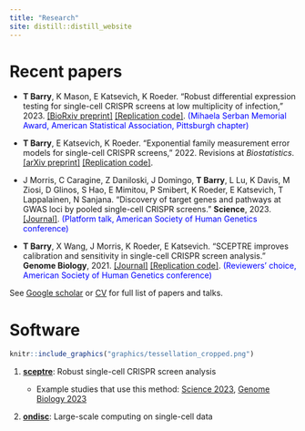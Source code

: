 ```yaml
---
title: "Research"
site: distill::distill_website
---
```


# Recent papers

-   **T Barry**, K Mason, E Katsevich, K Roeder. "Robust differential expression testing for single-cell CRISPR screens at low multiplicity of infection," 2023. [[BioRxiv preprint]](https://www.biorxiv.org/content/10.1101/2023.05.15.540875v1) [[Replication code]](https://github.com/Katsevich-Lab/sceptre2-manuscript). [(Mihaela Serban Memorial Award, American Statistical Association, Pittsburgh chapter)]{style="color:blue"}

-   **T Barry**, E Katsevich, K Roeder. "Exponential family measurement error models for single-cell CRISPR screens," 2022. Revisions at *Biostatistics*. [[arXiv preprint]](https://arxiv.org/abs/2201.01879) [[Replication code]](https://github.com/timothy-barry/glmeiv-manuscript).

-   J Morris, C Caragine, Z Daniloski, J Domingo, **T Barry**, L Lu, K Davis, M Ziosi, D Glinos, S Hao, E Mimitou, P Smibert, K Roeder, E Katsevich, T Lappalainen, N Sanjana. "Discovery of target genes and pathways at GWAS loci by pooled single-cell CRISPR screens." **Science**, 2023. [[Journal]](https://www.science.org/doi/10.1126/science.adh7699). [(Platform talk, American Society of Human Genetics conference)]{style="color:blue"}

-   **T Barry**, X Wang, J Morris, K Roeder, E Katsevich. "SCEPTRE improves calibration and sensitivity in single-cell CRISPR screen analysis." **Genome Biology**, 2021. [[Journal]](https://genomebiology.biomedcentral.com/articles/10.1186/s13059-021-02545-2) [[Replication code]](https://github.com/Katsevich-Lab/sceptre-manuscript). [(Reviewers' choice, American Society of Human Genetics conference)]{style="color:blue"}

See [Google scholar](https://scholar.google.com/citations?user=Jrjax-AAAAAJ&hl=en) or [CV](ResumeCv/timsResume.pdf) for full list of papers and talks.

# Software

```r
knitr::include_graphics("graphics/tessellation_cropped.png")
```

1.  [**sceptre**](https://katsevich-lab.github.io/sceptre/): Robust single-cell CRISPR screen analysis

    -   Example studies that use this method: [Science 2023](https://www.science.org/doi/10.1126/science.adh7699), [Genome Biology 2023](https://genomebiology.biomedcentral.com/articles/10.1186/s13059-023-02898-w)

2.  [**ondisc**](https://timothy-barry.github.io/ondisc/): Large-scale computing on single-cell data

    <!-- Mentoring Songcheng Dai. Computational Biology Masters student at CMU. Dates: May 2021 — May 2022. Next position: engineer at GRAIL. -->

